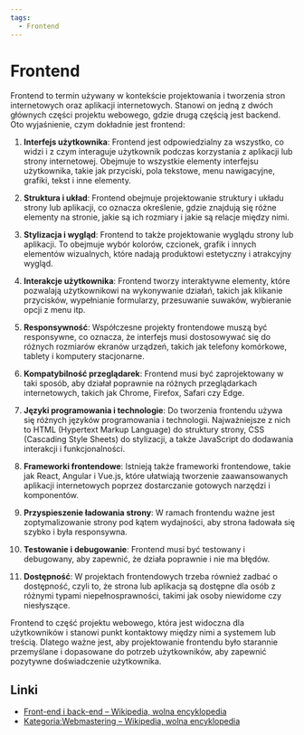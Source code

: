 ```yaml
---
tags:
  - Frontend
---
```


# Frontend

Frontend to termin używany w kontekście projektowania i tworzenia stron internetowych oraz aplikacji internetowych. Stanowi on jedną z dwóch głównych części projektu webowego, gdzie drugą częścią jest backend. Oto wyjaśnienie, czym dokładnie jest frontend:

1. **Interfejs użytkownika**: Frontend jest odpowiedzialny za wszystko, co widzi i z czym interaguje użytkownik podczas korzystania z aplikacji lub strony internetowej. Obejmuje to wszystkie elementy interfejsu użytkownika, takie jak przyciski, pola tekstowe, menu nawigacyjne, grafiki, tekst i inne elementy.

2. **Struktura i układ**: Frontend obejmuje projektowanie struktury i układu strony lub aplikacji, co oznacza określenie, gdzie znajdują się różne elementy na stronie, jakie są ich rozmiary i jakie są relacje między nimi.

3. **Stylizacja i wygląd**: Frontend to także projektowanie wyglądu strony lub aplikacji. To obejmuje wybór kolorów, czcionek, grafik i innych elementów wizualnych, które nadają produktowi estetyczny i atrakcyjny wygląd.

4. **Interakcje użytkownika**: Frontend tworzy interaktywne elementy, które pozwalają użytkownikowi na wykonywanie działań, takich jak klikanie przycisków, wypełnianie formularzy, przesuwanie suwaków, wybieranie opcji z menu itp.

5. **Responsywność**: Współczesne projekty frontendowe muszą być responsywne, co oznacza, że interfejs musi dostosowywać się do różnych rozmiarów ekranów urządzeń, takich jak telefony komórkowe, tablety i komputery stacjonarne.

6. **Kompatybilność przeglądarek**: Frontend musi być zaprojektowany w taki sposób, aby działał poprawnie na różnych przeglądarkach internetowych, takich jak Chrome, Firefox, Safari czy Edge.

7. **Języki programowania i technologie**: Do tworzenia frontendu używa się różnych języków programowania i technologii. Najważniejsze z nich to HTML (Hypertext Markup Language) do struktury strony, CSS (Cascading Style Sheets) do stylizacji, a także JavaScript do dodawania interakcji i funkcjonalności.

8. **Frameworki frontendowe**: Istnieją także frameworki frontendowe, takie jak React, Angular i Vue.js, które ułatwiają tworzenie zaawansowanych aplikacji internetowych poprzez dostarczanie gotowych narzędzi i komponentów.

9. **Przyspieszenie ładowania strony**: W ramach frontendu ważne jest zoptymalizowanie strony pod kątem wydajności, aby strona ładowała się szybko i była responsywna.

10. **Testowanie i debugowanie**: Frontend musi być testowany i debugowany, aby zapewnić, że działa poprawnie i nie ma błędów.

11. **Dostępność**: W projektach frontendowych trzeba również zadbać o dostępność, czyli to, że strona lub aplikacja są dostępne dla osób z różnymi typami niepełnosprawności, takimi jak osoby niewidome czy niesłyszące.

Frontend to część projektu webowego, która jest widoczna dla użytkowników i stanowi punkt kontaktowy między nimi a systemem lub treścią. Dlatego ważne jest, aby projektowanie frontendu było starannie przemyślane i dopasowane do potrzeb użytkowników, aby zapewnić pozytywne doświadczenie użytkownika.

## Linki

- [Front-end i back-end – Wikipedia, wolna encyklopedia](https://pl.wikipedia.org/wiki/Front-end_i_back-end)
- [Kategoria:Webmastering – Wikipedia, wolna encyklopedia](https://pl.wikipedia.org/wiki/Kategoria:Webmastering)
